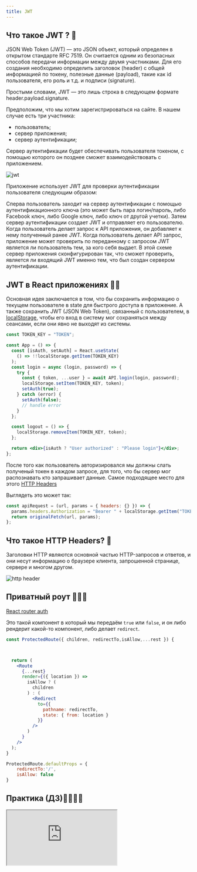 ```yaml
---
title: JWT
---
```



## Что такое JWT ? 🤔

JSON Web Token (JWT) — это JSON объект, который определен в открытом стандарте RFC 7519.
Он считается одним из безопасных способов передачи информации между двумя участниками.
Для его создания необходимо определить заголовок (header) с общей информацией по токену, полезные данные (payload), такие как id пользователя, его роль и т.д. и подписи (signature).

<Admonition type="important" title="JWT">
  Простыми словами, JWT — это лишь строка в следующем формате
  header.payload.signature.
</Admonition>

Предположим, что мы хотим зарегистрироваться на
сайте. В нашем случае есть три участника:

- пользователь;
- сервер приложения;
- сервер аутентификации;

Сервер аутентификации будет обеспечивать пользователя токеном, с помощью
которого он позднее сможет взаимодействовать с приложением.

<img
  src="https://media.proglib.io/wp-uploads/2018/07/21462M131-%D0%BA%D0%BE%D0%BF%D0%B8%D1%8F.png"
  alt="jwt"
/>

Приложение использует JWT для проверки аутентификации пользователя следующим образом:

Сперва пользователь заходит на сервер аутентификации с помощью аутентификационного ключа (это может быть пара логин/пароль, либо Facebook ключ, либо Google ключ, либо ключ от другой учетки).
Затем сервер аутентификации создает JWT и отправляет его пользователю.
Когда пользователь делает запрос к API приложения, он добавляет к нему полученный ранее JWT.
Когда пользователь делает API запрос, приложение может проверить по переданному с запросом JWT является ли пользователь тем, за кого себя выдает.
В этой схеме сервер приложения сконфигурирован так, что сможет проверить, является ли входящий JWT именно тем, что был создан сервером аутентификации.

## JWT в React приложениях ✍🏻

Основная идея заключается в том, что бы сохранить информацию о текущем пользователе в state для быстрого доступа в приложение.
А также сохранить JWT (JSON Web Token), связанный с пользователем, в [localStorage](https://learn.javascript.ru/localstorage), чтобы его вход в систему мог сохраняться между сеансами, если они явно не выходят из системы.

```jsx lineNumbers=true
const TOKEN_KEY = "TOKEN";

const App = () => {
  const [isAuth, setAuth] = React.useState(
    () => !!localStorage.getItem(TOKEN_KEY)
  );
  const login = async (login, password) => {
    try {
      const { token, ...user } = await API.login(login, password);
      localStorage.setItem(TOKEN_KEY, token);
      setAuth(true);
    } catch (error) {
      setAuth(false);
      // handle error
    }
  };

  const logout = () => {
    localStorage.removeItem(TOKEN_KEY, token);
  };

  return <div>{isAuth ? "User authorized" : "Please login"}</div>;
};
```

После того как пользователь авторизировался мы должны слать полученый токен в каждом запросе,
для того, что бы сервер мог распознавать кто запрашивает данные.
Самое подходящее место для этого [HTTP Headers](https://developer.mozilla.org/ru/docs/Web/HTTP/%D0%97%D0%B0%D0%B3%D0%BE%D0%BB%D0%BE%D0%B2%D0%BA%D0%B8)

Выглядеть это может так:

```javascript lineNumbers=true
const apiRequest = (url, params = { headers: {} }) => {
  params.headers.Authorization = "Bearer " + localStorage.getItem("TOKEN");
  return originalFetch(url, params);
};
```

## Что такое HTTP Headers? 🤔

Заголовки HTTP являются основной частью HTTP-запросов и ответов, и они несут информацию о браузере клиента,
запрошенной странице, сервере и многом другом.

<img
  src="https://cdn.tutsplus.com/net/uploads/legacy/511_http/http_diagram.png"
  alt="http header"
/>

## Приватный роут 🕵🏻‍♂️

[React router auth](https://reactrouter.com/web/example/auth-workflow)

Это такой компонент в который мы передаём `true` или `false`, и он либо рендерит какой-то компонент, либо делает `redirect`.

```jsx
const ProtectedRoute({ children, redirectTo,isAllow,...rest }) {



  return (
    <Route
      {...rest}
      render={({ location }) =>
        isAllow ? (
          children
        ) : (
          <Redirect
            to={{
              pathname: redirectTo,
              state: { from: location }
            }}
          />
        )
      }
    />
  );
}

ProtectedRoute.defaultProps = {
    redirectTo:'/',
    isAllow: false
}

```

## Практика (ДЗ)👩‍💻👨‍💻

<iframe
  src="https://codesandbox.io/embed/shop-project-ms7cy?fontsize=14&hidenavigation=1&theme=dark"
  style={{
    width: "100%",
    height: "500px",
    border: 0,
    borderRadius: "4px",
    overflow: "hidden",
  }}
  title="shop-project"
  allow="accelerometer; ambient-light-sensor; camera; encrypted-media; geolocation; gyroscope; hid; microphone; midi; payment; usb; vr; xr-spatial-tracking"
  sandbox="allow-forms allow-modals allow-popups allow-presentation allow-same-origin allow-scripts"
/>

- Перенести хранение токена в Redux
- Создать страницу поиска UserFind (Приватный роут)
- Создать Страницу Товара GoodFindOne (Приватный роут)
- Создать Корзину OrderGoodFind (Приватный роут)

## Почитать 📚

- [JWT в приложении React + Redux](https://medium.com/freecodecamp-russia-%D1%80%D1%83%D1%81%D1%81%D0%BA%D0%BE%D1%8F%D0%B7%D1%8B%D1%87%D0%BD%D1%8B%D0%B9/%D0%B8%D1%81%D0%BF%D0%BE%D0%BB%D1%8C%D0%B7%D0%BE%D0%B2%D0%B0%D0%BD%D0%B8%D0%B5-jwt-%D0%B2-%D0%BF%D1%80%D0%B8%D0%BB%D0%BE%D0%B6%D0%B5%D0%BD%D0%B8%D0%B8-react-redux-%D0%B4%D0%BB%D1%8F-%D0%B0%D0%B2%D1%82%D0%BE%D1%80%D0%B8%D0%B7%D0%B0%D1%86%D0%B8%D0%B8-585bfe1399b0)
- [JWT простым языком](https://proglib.io/p/json-tokens)
- [GraphQL + Проекты](http://doc.a-level.com.ua/frontend-graphql-backs/)
